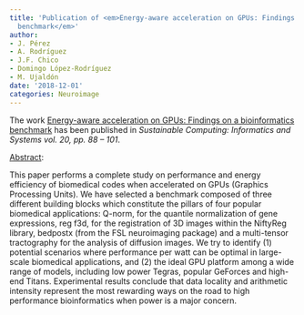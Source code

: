 ```yaml
---
title: 'Publication of <em>Energy-aware acceleration on GPUs: Findings on a bioinformatics
  benchmark</em>'
author:
- J. Pérez
- A. Rodríguez
- J.F. Chico
- Domingo López-Rodríguez
- M. Ujaldón
date: '2018-12-01'
categories: Neuroimage
---
```


The work <u>Energy-aware acceleration on GPUs: Findings on a bioinformatics benchmark</u> has been published in <em><em>Sustainable Computing: Informatics and Systems</em> vol. 20, pp. 88 -- 101</em>.

<u>Abstract</u>:


This paper performs a complete study on performance and energy efficiency of biomedical codes when accelerated on GPUs (Graphics Processing Units). We have selected a benchmark composed of three different building blocks which constitute the pillars of four popular biomedical applications: Q-norm, for the quantile normalization of gene expressions, reg f3d, for the registration of 3D images within the NiftyReg library, bedpostx (from the FSL neuroimaging package) and a multi-tensor tractography for the analysis of diffusion images. We try to identify (1) potential scenarios where performance per watt can be optimal in large-scale biomedical applications, and (2) the ideal GPU platform among a wide range of models, including low power Tegras, popular GeForces and high-end Titans. Experimental results conclude that data locality and arithmetic intensity represent the most rewarding ways on the road to high performance bioinformatics when power is a major concern.

